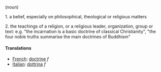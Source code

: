 (noun)

1. a belief, especially on philosophical, theological or religious matters

2. the teachings of a religion, or a religious leader, organization, group or text: e.g. "the incarnation is a basic doctrine of classical Christianity", "the four noble truths summarise the main doctrines of Buddhism"


==== Translations ====
*[[French]]: [[doctrine]] ''f''
*[[Italian]]: [[dottrina]] ''f''